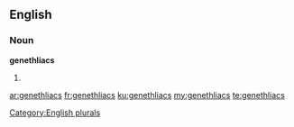 ==English==

===Noun===
'''genethliacs'''

# {{plural of|[[genethliac]]}}

[[Category:English plurals]]

[[ar:genethliacs]]
[[fr:genethliacs]]
[[ku:genethliacs]]
[[my:genethliacs]]
[[te:genethliacs]]